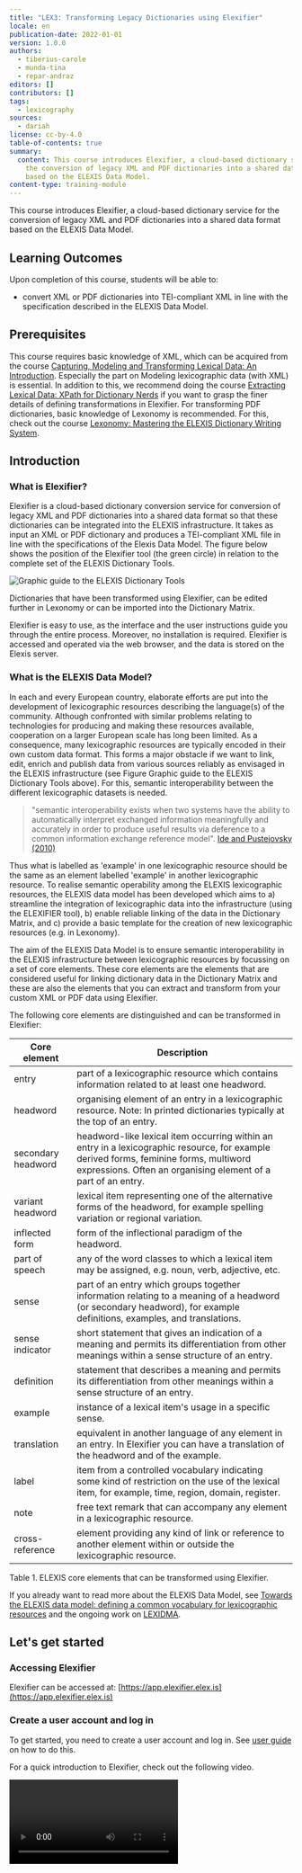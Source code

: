 ```yaml
---
title: "LEX3: Transforming Legacy Dictionaries using Elexifier"
locale: en
publication-date: 2022-01-01
version: 1.0.0
authors:
  - tiberius-carole
  - munda-tina
  - repar-andraz
editors: []
contributors: []
tags:
  - lexicography
sources:
  - dariah
license: cc-by-4.0
table-of-contents: true
summary:
  content: This course introduces Elexifier, a cloud-based dictionary service for
    the conversion of legacy XML and PDF dictionaries into a shared data format
    based on the ELEXIS Data Model.
content-type: training-module
---
```

This course introduces Elexifier, a cloud-based dictionary service for the conversion of legacy XML and PDF dictionaries into a shared data format based on the ELEXIS Data Model.

## Learning Outcomes

Upon completion of this course, students will be able to:

* convert XML or PDF dictionaries into TEI-compliant XML in line with the specification described in the ELEXIS Data Model.

## Prerequisites

This course requires basic knowledge of XML, which can be acquired from the course [Capturing, Modeling and Transforming Lexical Data: An Introduction](/resources/hosted/capturing-modeling-and-transforming-lexical-data-an-introduction). Especially the part on Modeling lexicographic data (with XML) is essential. In addition to this, we recommend doing the course [Extracting Lexical Data: XPath for Dictionary Nerds](/resources/hosted/xpath-for-dictionary-nerds) if you want to grasp the finer details of defining transformations in Elexifier. For transforming PDF dictionaries, basic knowledge of Lexonomy is recommended. For this, check out the course [Lexonomy: Mastering the ELEXIS Dictionary Writing System](/resources/hosted/lexonomy-mastering-the-elexis-dictionary-writing-system).

## Introduction

### What is Elexifier?

Elexifier is a cloud-based dictionary conversion service for conversion of legacy XML and PDF dictionaries into a shared data format so that these dictionaries can be integrated into the ELEXIS infrastructure. It takes as input an XML or PDF dictionary and produces a TEI-compliant XML file in line with the specifications of the Elexis Data Model. The figure below shows the position of the Elexifier tool (the green circle) in relation to the complete set of the ELEXIS Dictionary Tools.

![Graphic guide to the ELEXIS Dictionary Tools](/assets/content/assets/en/resources/hosted/lex3-transforming-legacy-dictionaries-using-elexifier/elexis-dictionary-tools.png "Graphic guide to the ELEXIS Dictionary Tools")

Dictionaries that have been transformed using Elexifier, can be edited further in Lexonomy or can be imported into the Dictionary Matrix.

Elexifier is easy to use, as the interface and the user instructions guide you through the entire process. Moreover, no installation is required. Elexifier is accessed and operated via the web browser, and the data is stored on the Elexis server.

### What is the ELEXIS Data Model?

In each and every European country, elaborate efforts are put into the development of lexicographic resources describing the language(s) of the community. Although confronted with similar problems relating to technologies for producing and making these resources available, cooperation on a larger European scale has long been limited. As a consequence, many lexicographic resources are typically encoded in their own custom data format. This forms a major obstacle if we want to link, edit, enrich and publish data from various sources reliably as envisaged in the ELEXIS infrastructure (see Figure Graphic guide to the ELEXIS Dictionary Tools above). For this, semantic interoperability between the different lexicographic datasets is needed.

> "semantic interoperability exists when two systems have the ability to automatically interpret exchanged information meaningfully and accurately in order to produce useful results via deference to a common information exchange reference model".  [Ide and Pustejovsky (2010)](http://www.cs.vassar.edu/~ide/papers/ICGL10.pdf)

Thus what is labelled as 'example' in one lexicographic resource should be the same as an element labelled 'example' in another lexicographic resource. To realise semantic operability among the ELEXIS lexicographic resources, the ELEXIS data model has been developed which aims to a) streamline the integration of lexicographic data into the infrastructure (using the ELEXIFIER tool), b) enable reliable linking of the data in the Dictionary Matrix, and c) provide a basic template for the creation of new lexicographic resources (e.g. in Lexonomy).

The aim of the ELEXIS Data Model is to ensure semantic interoperability in the ELEXIS infrastructure between lexicographic resources by focussing on a set of core elements. These core elements are the elements that are considered useful for linking dictionary data in the Dictionary Matrix and these are also the elements that you can extract and transform from your custom XML or PDF data using Elexifier.

The following core elements are distinguished and can be transformed in Elexifier:

| Core element       | Description                                                                                                                                                                                            |
| ------------------ | ------------------------------------------------------------------------------------------------------------------------------------------------------------------------------------------------------ |
| entry              | part of a lexicographic resource which contains information related to at least one headword.                                                                                                          |
| headword           | organising element of an entry in a lexicographic resource. Note: In printed dictionaries typically at the top of an entry.                                                                            |
| secondary headword | headword-like lexical item occurring within an entry in a lexicographic resource, for example derived forms, feminine forms, multiword expressions. Often an organising element of a part of an entry. |
| variant headword   | lexical item representing one of the alternative forms of the headword, for example spelling variation or regional variation.                                                                          |
| inflected form     | form of the inflectional paradigm of the headword.                                                                                                                                                     |
| part of speech     | any of the word classes to which a lexical item may be assigned, e.g. noun, verb, adjective, etc.                                                                                                      |
| sense              | part of an entry which groups together information relating to a meaning of a headword (or secondary headword), for example definitions, examples, and translations.                                   |
| sense indicator    | short statement that gives an indication of a meaning and permits its differentiation from other meanings within a sense structure of an entry.                                                        |
| definition         | statement that describes a meaning and permits its differentiation from other meanings within a sense structure of an entry.                                                                           |
| example            | instance of a lexical item's usage in a specific sense.                                                                                                                                                |
| translation        | equivalent in another language of any element in an entry. In Elexifier you can have a translation of the headword and of the example.                                                                 |
| label              | item from a controlled vocabulary indicating some kind of restriction on the use of the lexical item, for example, time, region, domain, register.                                                     |
| note               | free text remark that can accompany any element in a lexicographic resource.                                                                                                                           |
| cross-reference    | element providing any kind of link or reference to another element within or outside the lexicographic resource.                                                                                       |

Table 1. ELEXIS core elements that can be transformed using Elexifier.

If you already want to read more about the ELEXIS Data Model, see [Towards the ELEXIS data model: defining a common vocabulary for lexicographic resources](https://elex.link/elex2021/wp-content/uploads/2021/08/eLex_2021_03_pp56-77.pdf) and the ongoing work on [LEXIDMA](https://www.oasis-open.org/committees/tc_home.php?wg_abbrev=lexidma).

## Let's get started

### Accessing Elexifier

Elexifier can be accessed at: [https://app.elexifier.elex.is](https://app.elexifier.elex.is)

### Create a user account and log in

To get started, you need to create a user account and log in. See [user guide](https://elexifier.elex.is/help/) on how to do this.

For a quick introduction to Elexifier, check out the following video.

<Video provider="youtube" id="kqYLWdGR_Qo" />

### Transforming an XML dictionary

In the custom XML scenario, XPath formalisms are used for identifying the core elements in the original dictionary data and transforming these to a TEI-compliant format. All information contained in the original dictionary is kept, and only the core elements are transformed into the shared format. The supported core elements are the same as those defined in the ELEXIS common vocabulary (see above in the section on the ELEXIS Data Model).

See the [user guide](https://elexifier.elex.is/help/#XMLtransformation) for detailed instructions on how to use the XML transformation.

### Transforming a PDF dictionary

In the PDF scenario a more complex process is needed. The PDF is first transformed in a flat structure using a pdf2xml conversion script (based on [https://github.com/kermitt2/pdf2xml](https://github.com/kermitt2/pdf2xml)). Then, a chunk of the resulting XML file is sent to [Lexonomy](https://lexonomy.elex.is/)  ([Měchura 2017](https://www.lexonomy.eu/docs/elex2017.pdf)), the online dictionary editing tool for manual annotation. Approximately 4 pages need to be annotated.  The annotated text is then used as the training material for machine learning algorithms that produce the entire dictionary converted to TEI-compliant format.

See the [user guide](https://elexifier.elex.is/help/#PDFtransformation) for detailed instructions on how to use the PDF transformation.

## Hands-on exercise: Transforming an XML dictionary with Elexifier

In this exercise you are going to transform a Sample Dictionary encoded in custom XML using Elexifier so that the dictionary can be integrated in the ELEXIS infrastructure.

The Sample Dictionary is an extract from the GLOBAL French Portuguese Dictionary © K Dictionaried Ltd. It contains two entries ('boire' and 'café') and can be found [here](https://github.com/elexis-eu/elexifier/blob/master/docs/examples/ElexifierSampleDictionary-v2-input.xml).

### Check out the XML of the Sample Dictionary

First, have a look at the input XML and see if you understand its structure. An extract of the XML of the entry for café 'coffee' is given below.

![](/assets/content/assets/en/resources/hosted/lex3-transforming-legacy-dictionaries-using-elexifier/oq-xn-bud-dywul9j-pv-q-jd-e-gz-jup9xh-qn-zzmank-q-mty-kyg-dmg-rq-oi-77g-v-sc-bh-tp7-spy-lg-f7-qm91qvf9-igjawu-z-kf-x0-w-rc-rgwu1-zj-in-mjn-zp-q0n-g9-rfzg-gud-f-xc-x-snm-8maw-nu-mb-l-nxnw-efw.png)

Figure: Extract from GLOBAL French Portuguese Dictionary © K Dictionaries Ltd

<Quiz>
  <Quiz.Card>
    <Quiz.MultipleChoice>
      <Quiz.Question>
        See if you can identify in this extract the name of the XML tag that is used for the entry element.
      </Quiz.Question>

      <Quiz.MultipleChoice.Option>
        EntryCtn
      </Quiz.MultipleChoice.Option>

      <Quiz.MultipleChoice.Option isCorrect>
        Entry
      </Quiz.MultipleChoice.Option>

      <Quiz.MultipleChoice.Option>
        DictionaryEntry
      </Quiz.MultipleChoice.Option>
    </Quiz.MultipleChoice>
  </Quiz.Card>
</Quiz>

### Transform the Sample Dictionary using Elexifier

Now we are going to transform the data using Elexifier.  What do you need to do?

#### 1. Login to Elexifier

To login to Elexifier, go to: [https://elexifier.elex.is/](https://elexifier.elex.is/)

#### 2. Import the Sample Dictionary file into Elexifier

How to import a file into Elexifier?

* Select the xml icon on the left-hand side of the screen and click "upload a dictionary"
* choose the file you want to upload and complete the template.

![](/assets/content/assets/en/resources/hosted/lex3-transforming-legacy-dictionaries-using-elexifier/r-s3-q-ypepx-g9e-jj-ak-ur-cy-d7-6-eg-nu-z-cm-fvn-m40h-iiw3bmj-lkb-q-fe-p7k-q-jecgcwc-rb-4-mc-yj-ah-br6l63t3-fv3-qmsfdn-zlvft-qq-uu-u5a-k-kz-ur-ekz-tu0gt7v-h-xwzsr-mz-u-yg-ge-uf-nm-n-ii-ahq-e2-n-ag.png)

What do you need to fill in?

**TITLE**  the name of the dictionary that you uploaded

**ACRONYM** the acronym of the dictionary

**PUBLISHER** if you know who published the dictionary you should type the name of the publisher here.

Only the acronym is obligatory as it is used to create unique identifiers for different elements in the transformation.

Under **CREATE A TRANSFORMATION** you need to complete the values for:

**ENTRY ELEMENT** This is the name of the XML tag that contains the entries in the dictionary that you are uploading

**HEADWORD ELEMENT** This is the name of the XML tag that contains the headwords in the dictionary that you are uploading

**TRANSFORMATION NAME** The name of your transformation, e.g. the name of the dictionary, e.g. SampleTransformation-v1

> Note: You should have already identified these elements in the original XML when you had a detailed look at the XML structure of the entry for 'coffee'.

Your data is uploaded and on the screen you will see two panes one above the other. The top one contains the original imported XML file and the bottom one shows a preview of the transformed data.

![](/assets/content/assets/en/resources/hosted/lex3-transforming-legacy-dictionaries-using-elexifier/xr-y7-x6oszqc1-ifp-w-tt8uk9-bru-hqhq-g-cq-wr-4-ic-kw-prvf-cj-zkqu-x9t1jx-s-lk-rt-tc-av-kiovi-4i-i9zv-l-qhjqub-h1-fobqjpefk-2k-jpwjo81g-a1n-u08f-vu-i-nzi-5ppo-pl-awxtz2c6-d-pe-gj-d-uw-q2-wv-a.png)

As you can see in the bottom pane on your screen, the entry and headword elements have already been transformed to the TEI Lex-0 format, i.e.

```
<entry>
  <form type="lemma">
     <orth>boire</orth>
  </form>
</entry>
```

All the elements which have not yet been transformed, are encoded in between **dictScrap** and **seg** tags. You can gradually edit your transformation, as we will show in the next section.

> **dictScrap & seg**
>
> dictScrap and seg are TEI elements that are used to enclose elements of the original dictionaries which do not have a defined transformation mapping. In other words, if you do not define a transformation mapping for an element of the original dictionary, it will be transformed into a dictScrap or seg element.
>
> You can learn more about TEI Lex-0 in the course [Modelling Dictionaries in TEI Lex-0](/resources/hosted/modeling-dictionaries-in-tei-lex-0).

#### 3. Define the transformation

We are now going to define a complete transformation of the Sample Dictionary, transforming as many elements in the input as possible.

To edit your transformation, you need to click edit.

![](/assets/content/assets/en/resources/hosted/lex3-transforming-legacy-dictionaries-using-elexifier/xr-20-cqp-m-py8-lm1u-irbp8-t-so3c-j-hi-co0-b8b1-w2wpt4p-e-dc-syy4-hbuzxmwh-yi-k-hz-x3c-db-9-i0-tgav-izg-avnc-ur-qb-rl-x-rz-tohec9-rjzq-nl-hm01pe3-rrvgi-1r-a2-sof-66-s-ku-fcf-vmuwu5-noc8bs-ag.png)

The transformation already contains three elements, i.e. entry, headword and sense.

![](/assets/content/assets/en/resources/hosted/lex3-transforming-legacy-dictionaries-using-elexifier/6ezu-t0-it-gy-5y7vg-lg9u-jd-ze-8-dm-mlr-e-rl-npa-k1-ep-mgqa-66-sw8tgc-a-x-vmt-9-qb68e-ld-j-bl2zm-np-in-oo4-ieg-a0-jcc-c-ev-z-og-k-fgsb-wn-sd-hg-ef-ryeslqpnq-hk-k-eo-b8sy-kkz-t-ltc-ujrcpa-pmiw.png)

> Note: It is recommended to add the language of the headwords in your dictionary to the entry element.

The first two elements were already specified when uploading the XML file; sense is given a 'dummy' value by default. You need to define it and set it to the name of the XML tag which contains the sense information in the input.

![](/assets/content/assets/en/resources/hosted/lex3-transforming-legacy-dictionaries-using-elexifier/dw-xzv-hu-e0-b5b-ef-jo-zt-xy-yp-su-xd-yfsh-du-sep-xm-yd-f-jgktcxn9rww-oos-ak-arc-wbt-4cwj-hi-wmj61-ifd-1-oo-2w-ig-4-z-sq-yd-2-zs-y330-fj-sk-9nqqt-r-q-ovv-2-b-lg-oc-hzmnzfeki84-oo-oxb-yg-dl2w-r4g.png)

![](/assets/content/assets/en/resources/hosted/lex3-transforming-legacy-dictionaries-using-elexifier/zfo-17og-e-mu-zkp-a-gp-npr-ka-2-g0-ol-bx-h27781bw-xp4g-kfg-tx5-ed-xp5-a9k-cm-bs46-ul-sfc3ezenjgqfmz-co-um-xd-sp-qu9-z-tbv-ehy1-rd-u-y-ywtr-o-ba2doo6i-c9-teq-6s-m-lwz1-a-sxq8-fo-de-1h-c9-ihl-01g.png)

You can now start identifying the other elements in the data using simple XPATH expressions, selecting an element with a specific name and if needed the path to the element.

> Note: You can learn more about XPATH in the course [Extracting Lexical Data: XPath for Dictionary Nerds](/resources/hosted/xpath-for-dictionary-nerds)

To add an element, click on "ADD CORE ELEMENT" and add for instance "DEFINITION" and specify the element that contains the definition element in the input.

![](/assets/content/assets/en/resources/hosted/lex3-transforming-legacy-dictionaries-using-elexifier/om-hv1-o-dtgu9v-b3-o92-emzsc-0-bls2tvom-pr-8ktm-wjinm-seiw-1-o-eq-k-xa-t-ojz4ae-i3-q-gg-p1st-tj-ll-qv5-k-eln-cf-ma-b-ama5d-y-yj-fq-ey-m-rw-gwa0-ys-8r67f2-yn-qg-j73-tooq-pvb-h6a-sn-e-wb-y4p-qy-sp-yq5-vg.png)

After you have done this, you can click on Update. In the bottom pane, you can inspect the result of the current version of the transformation. Note that at the top of this pane you have the option to strip off namespaces and dictScrap elements.

> Namespaces:
>
> Elexifier can encode original dictionary information in a dedicated namespace. Assume that in a German dictionary the headword is encoded in a tag called **Stichwort**. Elexifier encodes this original tagname in a dedicated namespace in the transformed file. By using the Strip namespaces checkbox, you can remove these elements resulting in a clean TEI Lex-0 file.
>
> dictScrap:
>
> The Strip dictScrap checkbox removes all elements that do not have a defined mapping (and are therefore transformed into either dictScrap or seg element) which makes it easier for the users to see what was transformed.

Ticking these boxes will make your output more understandable.

![](/assets/content/assets/en/resources/hosted/lex3-transforming-legacy-dictionaries-using-elexifier/4l-6oh7-gsl-vh-ylc-se1-hxir-dsh-u-pxidic-1-z-zhil-rqr-88y-n-wlk-y2qhq-nbq-j2rl-ym49k-rh-vk9-z0268-i-dui7n0f72sts-pe-mx-q-ox-ct-ma-ap-wnx-17-o2-zyzdmx-mb-md-lo-ik9zm0uhi-kugq-a-zf9t-pd-1w.png)

So far so good. Let's now look at "PART OF SPEECH".

Transforming the Part of Speech tag is a little more difficult in our Sample Dictionary as the part of speech value is stored in an attribute of the PartOfSpeech tag.![](/assets/content/assets/en/resources/hosted/lex3-transforming-legacy-dictionaries-using-elexifier/l38p-qr-wa-zzn7jatj0-jomme-x-r2b7-c-cw8-ev-24-x2-w-zuc97-h-jb-vd-blpol-j-hn-z-qd-k-lp-mj-nn-9nav-0-re-4d-rr-p9-qqa-xo-u-owu-gpxq2-gu-kp-0e-v-sh-mte-vzc-e-p5q-j-x5-mei-op3nd-bs5-c9-wgo-kgz-gkg.png)To transform the Part of Speech, you first need to specify the tag name, i.e. PartOfSpeech and then you need to select the value of the attribute. You do this by selecting the option 'attribute value' from the dropdown menu.

![](/assets/content/assets/en/resources/hosted/lex3-transforming-legacy-dictionaries-using-elexifier/y-uk-fwtu9lrx9jhk-j-jgw-n-qan62-go-cemv-oye-a9f-qr9s-rx-5uwd0fy-nm-od-tl-b4xy-mv-ass-ev-wgtjmvj-ku649skkw-b0t-tutbu-pi-2-mb-z-sd6b-htgl-tf714a-u-rth-tz-um6o-rom-rxgj-ov4g-g2kei-lfi-4-q.png)

In the box behind ATTRIBUTE VALUE, you can then type the name of the attribute that contains the content you want to extract, e.g. value in this case.

![](/assets/content/assets/en/resources/hosted/lex3-transforming-legacy-dictionaries-using-elexifier/hwhs0-s5-wapljn-jl-ob-tb8-x-zj-co-to-uyfkol-1y9p-wp-c6ufmq50a-hop-yw-yie-pe-cmr-ey-ss-pyo-5e-gjh-q-crt-nm-wx-k-pf-ce-n-p-fsutwn-0y-zjky-9ed-s-jy9-x0d-pw-zigowse-wt-sk-gfirsq-kgmihfn-a-np-lw.png)

##### Mapping POS labels to Universal Dependencies

Under PART OF SPEECH you also have the option to map the Part of Speech label occurring in the XML file with the tags from [Universal Dependencies](https://universaldependencies.org/u/pos/index.html). It is recommended that you do this as this will make it easier to link your data more reliably to other lexicographic resources in the ELEXIS infrastructure. In our Sample Dictionary, the Part of Speech labels that are used are already compatible with Universal Dependencies.

![](/assets/content/assets/en/resources/hosted/lex3-transforming-legacy-dictionaries-using-elexifier/fp-wb2-iws-qhgw-r-t-at-yop2s-f4bs-lu-rb-sig-qq-je-ix-p-fj-azv-4tk-l-ih-nfm5-wr-gy-yv-ghr-r-cdbj7zh-iq-g-iu-3-qovbl9z4388n-e9-dw-vl-7-nm-bm-04-5s4-q-zw3a-ioy-8-c5j-ph-hc3rz1-p7-kd-tu-oi-a-yh-wi-a.png)

Try to add the following core elements to your transformation:

* Sense indicator
* Headword Translation
* Example
* Example Translation

> Note: It is recommended to add language to Headword Translation and Example Translation.

![](/assets/content/assets/en/resources/hosted/lex3-transforming-legacy-dictionaries-using-elexifier/mzqa-zi-qb-8-oqiy-r-sfol-b-jf-b-jp-k-ul-nze-1xte-d39-ud-tylp-nl-mjga-rl-tp-5-ax-ay-uo77-ekn-jndirha5b33-e-km4m0-gv-bplia-japje-hi-m-al1f8uwiz-fii-sb-npy-srfv91-v42j-m8cc-ks-ma-vz-nb-o9-ol-wk-r38-q.png)

If your dictionary contains an example translation you want it to occur inside the example tag in your output. You do this by adding ADOPT SELECTOR in the **example** element.

![](/assets/content/assets/en/resources/hosted/lex3-transforming-legacy-dictionaries-using-elexifier/er-a-tr63-pti-co-d1z-hu-y-4b-mir-n-le-qdt-net-hd5-iqzu-cjc-g-t-ij-zc3-hy-kd-nnvccf-ddemky-t-dby-r-zb-yc-8j-v4-ky-900-b9-i-sf-s-me-hd-mm-wtn9v-a7c-df-jk-l-jya3e-n0-kx-q7f-wb-fa-9-hf-pfay-r1k-yez-x9-v4w.png)

You then set the path to the example translation element.

![](/assets/content/assets/en/resources/hosted/lex3-transforming-legacy-dictionaries-using-elexifier/f-dn-p-bj-lk-pfpa-8-hjdl-a-wy0238-uqu-je3-ey-j-ny-gx-tps-gxy-d-qf9c-d7-qa-xr-m-20-o-ig-gm-1-ovw-m5-qe-zko-v-fa2i-h5-tkogfumw-br-6o23u7-ayt-e-qi-mc-uf-tdb-pn-xq-l-ph-l-dj-r-vyza-z71ltld7s-eh-hl-a-qrk-za.png)

What this expression does is ask the algorithm to move one level up, to find all Translation elements, and to move them within the **example** element. In the preview pane, you will the changed position of the example translation. after you have updated your transformation.

## Export the data for later use

Once you are done with the transformation, you can download the data for later use, by clicking on "Download". You need to close the transformation editing pane, by clicking on the name of your dictionary on the left-hand side. Then the Download option will appear again.

![](/assets/content/assets/en/resources/hosted/lex3-transforming-legacy-dictionaries-using-elexifier/b-i-sr-49-3m6-o1-93u-ou8-sm60-pu9-x64l-vv-qjy86-s-liqq-55-z-jx-rv-k7-i7y-yr-5yv-z-kw-x71cr70-np-zd-zbs-bvo-fh-m-xt-3-tp-eu-d-frr-sv-o-nyd8p-kn-4jn-j6-k9-w-gg-ccdce-lc9j-g4y-w2-s-oc-jhy-vp-dw-gfg.png)

You can then choose to download with or without namespaces.

![](/assets/content/assets/en/resources/hosted/lex3-transforming-legacy-dictionaries-using-elexifier/k-xw1mzany-c-uj-ts-ley1-s5-ohf6-ob-ty-2g8y4apo-m-kok-dlh3-wr-vnv-y-lz-z4-gn-hmu-6-jc-vf3cc-aay-f7hikfm-q7p-b-eo-usz-c-atk3tj-spcp7-m2-hl4-v094k3-iz-3r-kk-jqt8-mxwm-okq-n5p-p-t7m-ych-q.png)

A download without namespaces of the transformed data that we prepared for these two entries can be found [here](https://github.com/elexis-eu/elexifier/blob/master/docs/examples/ElexifierSampleDictionary-v2-SampleTransformation-v2-full_without-nmspcs-output.xml).

For more help on Elexifier, click on Help: [https://elexifier.elex.is/help/](https://elexifier.elex.is/help/)

## Next steps

Lexonomy is a cloud-based, open-source platform for writing and publishing dictionaries. In the course [Lexonomy: Mastering the ELEXIS Dictionary Writing System](/resources/hosted/lexonomy-mastering-the-elexis-dictionary-writing-system) you learn how to use Lexonomy.

You may be also interested in checking out [Deliverable 1.4 ELEXIS Conversion Tools](https://elex.is/wp-content/uploads/2021/05/ELEXIS_D1_4_ELEXIS_Conversion_Tools.pdf) The appendix of this deliverable contains examples from dictionaries from ELEXIS partners, showing the input format together with the transformed output from Elexifier.
